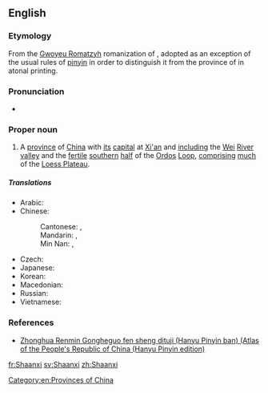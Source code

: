 {{also|Shanxi}}
==English==
{{wikipedia}}

===Etymology===
From the [[Gwoyeu Romatzyh]] romanization of {{etyl|zh|en}} {{term|陝西||[Land] [[west|West]] of the [[pass|Pass]]|tr=Shānxī|lang=zh}}, adopted as an exception of the usual rules of [[pinyin]] in order to distinguish it from the province of {{term|山西||[[west|West]] of the [Taihang] [[mountain|Mountains]]|tr=Shǎnxī|lang=zh}} in atonal printing.

===Pronunciation===
* {{IPA|/ʃɑːnˈʃiː/|/ˈʃænˈʃiː/|lang=en}}

===Proper noun===
{{en-proper noun}}

# A [[province]] of [[China]] with [[its]] [[capital]] at [[Xi'an]] and [[including]] the [[Wei]] [[river|River]] [[valley]] and the [[fertile]] [[southern]] [[half]] of the [[Ordos]] [[loop|Loop]], [[comprising]] [[much]] of the [[Loess Plateau]].

=====Translations=====
{{trans-top|province of China}}
* Arabic: {{t|ar|شَانْشِي|m|tr=šanšī}}
* Chinese:
*: Cantonese: {{t|yue|陝西|sc=Hani}}, {{t|yue|陕西|tr=sim2 sai1|sc=Hani}}
*: Mandarin: {{t+|cmn|陝西|sc=Hani}}, {{t+|cmn|陕西|tr=Shǎnxī|sc=Hani}}
*: Min Nan: {{t|nan|陝西|sc=Hani}}, {{t|nan|陕西|tr=Siám-sai|sc=Hani}}
{{trans-mid}}
* Czech: {{t|cs|Šen-si}}
* Japanese: {{t|ja|陝西|tr=せんせい, Sensei}}
* Korean: {{t|ko|산시|tr=Sansi|sc=Hang}}
* Macedonian: {{t|mk|Шенсји|tr=Šénsji|sc=Cyrl}}
* Russian: {{t|ru|Шэньси́|f}} {{qualifier|indeclinable}}
* Vietnamese: {{t|vi|Thiểm Tây}}
{{trans-bottom}}

===References===
* [http://www.paragonbook.com/html/browsesubj/fullcitation.cfm?item=35277 Zhonghua Renmin Gongheguo fen sheng dituji (Hanyu Pinyin ban) (Atlas of the People's Republic of China (Hanyu Pinyin edition)]



[[Category:en:Provinces of China]]

[[fr:Shaanxi]]
[[sv:Shaanxi]]
[[zh:Shaanxi]]